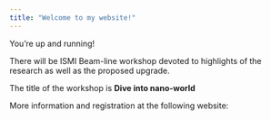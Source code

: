 ```yaml
---
title: "Welcome to my website!"
---
```


You're up and running!

There will be ISMI Beam-line workshop devoted to highlights of the research as well as the proposed upgrade.

The title of the workshop is **Dive into nano-world**

More information and registration at the following website:
